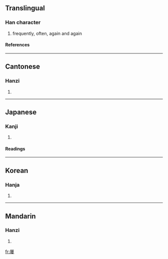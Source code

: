 {{see|屡|屢}}

==Translingual==
===Han character===
{{Han char|rn=44|rad=尸|as=11|sn=14|four=7724<sub>4</sub>|canj=尸中中女 (SLLV)}}
# frequently, often, again and again
====References====
{{Han ref|kx=0303.300|dkj=07787|dj=0601.250|hdz=20979.140|uh=5C62|ud=23650|bh=B9F0|bd=47600}}
----
==Cantonese==
===Hanzi===
{{yue-hanzi|jyut=|y=leui5}}
# {{defn|Cantonese}}
----
==Japanese==
===Kanji===
{{ja-kanji|grade=|rs=尸11}}
# {{defn|Japanese}} 
====Readings====
{{ja-readings|on=[[る]] (ru)|kun=[[しばしば]] (shibashiba)}}
----
==Korean==
===Hanja===
{{ko-hanja|hangeul=루|rv=ru|mr=ru}}
# {{defn|Korean}}
----
==Mandarin==
===Hanzi===
{{cmn-hanzi|sim=屡|pin=[[lǚ]] (lü3)|wg=lü<sup>3</sup>}}
# {{defn|Mandarin}}

[[fr:屢]]